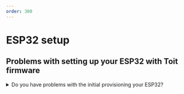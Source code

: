 ```yaml
---
order: 300
---
```


# ESP32 setup

## Problems with setting up your ESP32 with Toit firmware

<details>
  <summary>Do you have problems with the initial provisioning your ESP32?</summary>

<Tabs>
<Tab label="YES">

- Some hardware models need physical interaction with the device during initial provisioning - like pushing a button.

- If provisioning doesn't work, consult the documentation for your ESP32 chip.

- If you have timeout problems when provisioning, some hardware models require you to [hold down BOOT button](https://randomnerdtutorials.com/solved-failed-to-connect-to-esp32-timed-out-waiting-for-packet-header/).
  Read more info about the bootloader mode [here](https://github.com/espressif/esptool/wiki/ESP32-Boot-Mode-Selection).

- If your device wasn't able to connect via WiFi to the Toit cloud during the provisioning, it is not yet claimed. In this state the device is provisioned with the Toit firmware,
  but is not yet added to your Toit project. Follow the steps [here](../claimtroubleshoot) to manually claim the device once it has managed to go
  online.

- If the provision command fails during the first part of the provisioning process, the hardware ID (if any) is written to the local disk if possible and will be reused the next time the command is executed on the same computer.

- If the provision command fails, consider trying with a lower baud rate (here half the default baud rate):

```shell
toit serial provision --baud 460800 -p wifi.ssid="MY_SSID" -p wifi.password="my_password"
```

</Tab>

<Tab label="NO">

If you have provisioned your ESP32 but the claiming step failed, and you therefore cannot see the device in the list of devices in the Toit console,
please follow the troubleshooting tips [here](../claimtroubleshoot).

</Tab>
</Tabs>
</details>
